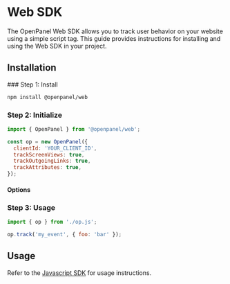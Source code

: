 
# Web SDK

The OpenPanel Web SDK allows you to track user behavior on your website using a simple script tag. This guide provides instructions for installing and using the Web SDK in your project.

## Installation

<Steps>
### Step 1: Install

```bash
npm install @openpanel/web
```

### Step 2: Initialize

```js filename="op.ts"
import { OpenPanel } from '@openpanel/web';

const op = new OpenPanel({
  clientId: 'YOUR_CLIENT_ID',
  trackScreenViews: true,
  trackOutgoingLinks: true,
  trackAttributes: true,
});
```

#### Options

<CommonSdkConfig />
<WebSdkConfig />

### Step 3: Usage

```js filename="main.ts"
import { op } from './op.js';

op.track('my_event', { foo: 'bar' });
```
</Steps>

## Usage

Refer to the [Javascript SDK](/docs/sdks/javascript#usage) for usage instructions.